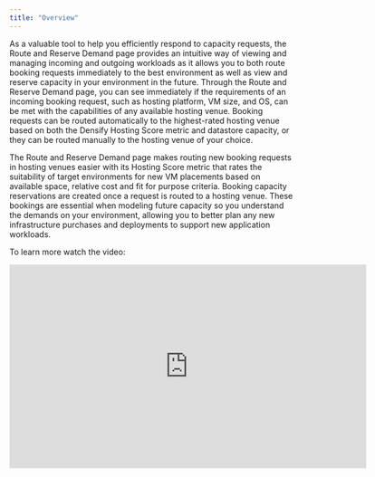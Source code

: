 ```yaml
---
title: "Overview"
---
```


As a valuable tool to help you efficiently respond to capacity requests, the Route and Reserve Demand page provides an intuitive way of viewing and managing incoming and outgoing workloads as it allows you to both route booking requests immediately to the best environment as well as view and reserve capacity in your environment in the future. Through the Route and Reserve Demand page, you can see immediately if the requirements of an incoming booking request, such as hosting platform, VM size, and OS, can be met with the capabilities of any available hosting venue. Booking requests can be routed automatically to the highest-rated hosting venue based on both the Densify Hosting Score metric and datastore capacity, or they can be routed manually to the hosting venue of your choice.

The Route and Reserve Demand page makes routing new booking requests in hosting venues easier with its Hosting Score metric that rates the suitability of target environments for new VM placements based on available space, relative cost and fit for purpose criteria. Booking capacity reservations are created once a request is routed to a hosting venue. These bookings are essential when modeling future capacity so you understand the demands on your environment, allowing you to better plan any new infrastructure purchases and deployments to support new application workloads.

To learn more watch the video:

<iframe allowfullscreen="allowfullscreen" class="vidyard_iframe" frameborder="0" height="360" mozallowfullscreen="mozallowfullscreen" msallowfullscreen="msallowfullscreen" oallowfullscreen="oallowfullscreen" src="https://player.vimeo.com/video/307135945" webkitallowfullscreen="webkitallowfullscreen" width="630"></iframe>


